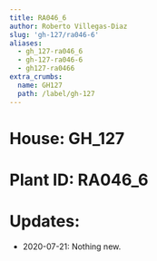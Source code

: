 ```yaml
---
title: RA046_6
author: Roberto Villegas-Diaz
slug: 'gh-127/ra046-6'
aliases:
  - gh_127-ra046_6
  - gh-127-ra046-6
  - gh127-ra0466
extra_crumbs:
  name: GH127
  path: /label/gh-127
---
```


# **House**: GH_127
# **Plant ID**: RA046_6
# **Updates**: 
 - 2020-07-21: Nothing new.
